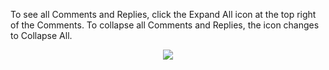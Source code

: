 
To see all Comments and Replies, click the Expand All icon at the top right of the Comments. To collapse all Comments and Replies, the icon changes to Collapse All.

<center>
	<img src={useBaseUrl('/img/global/expanding.gif')} />
</center>
